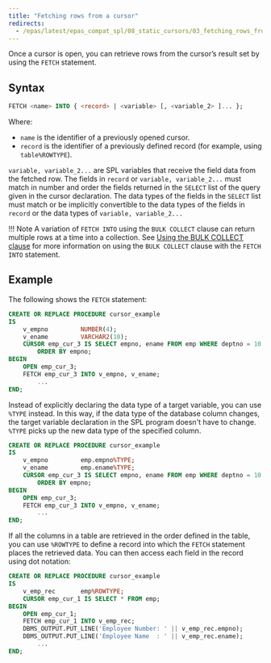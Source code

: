 ```yaml
---
title: "Fetching rows from a cursor"
redirects:
  - /epas/latest/epas_compat_spl/08_static_cursors/03_fetching_rows_from_a_cursor/ #generated for docs/epas/reorg-role-use-case-mode
---
```


<div id="fetching_rows_from_a_cursor" class="registered_link"></div>

Once a cursor is open, you can retrieve rows from the cursor’s result set by using the `FETCH` statement.

## Syntax 

```sql
FETCH <name> INTO { <record> | <variable> [, <variable_2> ]... };
```

Where:

- `name` is the identifier of a previously opened cursor. 
- `record` is the identifier of a previously defined record (for example, using `table%ROWTYPE`). 

`variable, variable_2...` are SPL variables that receive the field data from the fetched row. The fields in `record` or `variable, variable_2...` must match in number and order the fields returned in the `SELECT` list of the query given in the cursor declaration. The data types of the fields in the `SELECT` list must match or be implicitly convertible to the data types of the fields in `record` or the data types of `variable, variable_2...`

!!! Note
    A variation of `FETCH INTO` using the `BULK COLLECT` clause can return multiple rows at a time into a collection. See [Using the BULK COLLECT clause](../12_working_with_collections/04_using_the_bulk_collect_clause/#using_the_bulk_collect_clause) for more information on using the `BULK COLLECT` clause with the `FETCH INTO` statement.

## Example 

The following shows the `FETCH` statement:

```sql
CREATE OR REPLACE PROCEDURE cursor_example
IS
    v_empno         NUMBER(4);
    v_ename         VARCHAR2(10);
    CURSOR emp_cur_3 IS SELECT empno, ename FROM emp WHERE deptno = 10
        ORDER BY empno;
BEGIN
    OPEN emp_cur_3;
    FETCH emp_cur_3 INTO v_empno, v_ename;
        ...
END;
```

Instead of explicitly declaring the data type of a target variable, you can use `%TYPE` instead. In this way, if the data type of the database column changes, the target variable declaration in the SPL program doesn't have to change. `%TYPE` picks up the new data type of the specified column.

```sql
CREATE OR REPLACE PROCEDURE cursor_example
IS
    v_empno         emp.empno%TYPE;
    v_ename         emp.ename%TYPE;
    CURSOR emp_cur_3 IS SELECT empno, ename FROM emp WHERE deptno = 10
        ORDER BY empno;
BEGIN
    OPEN emp_cur_3;
    FETCH emp_cur_3 INTO v_empno, v_ename;
        ...
END;
```

If all the columns in a table are retrieved in the order defined in the table, you can use `%ROWTYPE` to define a record into which the `FETCH` statement places the retrieved data. You can then access each field in the record using dot notation:

```sql
CREATE OR REPLACE PROCEDURE cursor_example
IS
    v_emp_rec       emp%ROWTYPE;
    CURSOR emp_cur_1 IS SELECT * FROM emp;
BEGIN
    OPEN emp_cur_1;
    FETCH emp_cur_1 INTO v_emp_rec;
    DBMS_OUTPUT.PUT_LINE('Employee Number: ' || v_emp_rec.empno);
    DBMS_OUTPUT.PUT_LINE('Employee Name  : ' || v_emp_rec.ename);
        ...
END;
```
